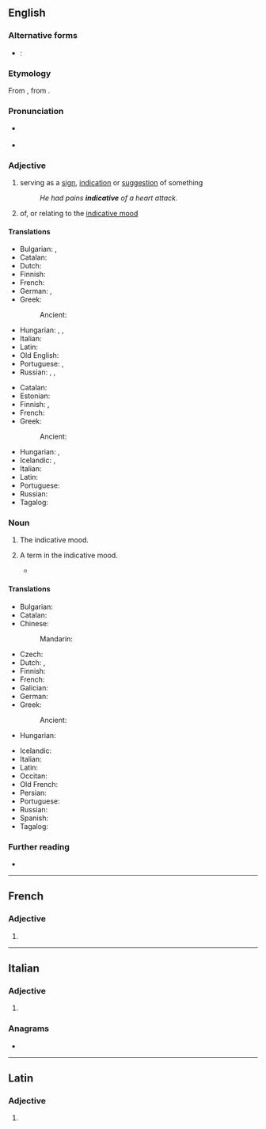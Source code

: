 ==English==

===Alternative forms===
* {{qualifier|abbreviation, grammar}}: {{l|en|ind.}}

===Etymology===
{{root|en|ine-pro|*deyḱ-}}
From {{etyl|frm|en}} {{m|frm|indicatif}}, from {{etyl|LL.|en}} {{m|la|indicātīvus}}.

===Pronunciation===
* {{a|US}} {{IPA|en|/ɪnˈdɪk.ə.tɪv/}}
* {{audio|en|LL-Q1860 (eng)-Vealhurl-indicative.wav|Audio (RP)}}

===Adjective===
{{en-adj}}

# serving as a [[sign]], [[indication]] or [[suggestion]] of something
#: ''He had pains '''indicative''' of a heart attack.''
# {{lb|en|grammar}} of, or relating to the [[indicative mood]]

====Translations====
{{trans-top|serving as a sign}}
* Bulgarian: {{t+|bg|показващ}}, {{t+|bg|показателен}}
* Catalan: {{t+|ca|indicatiu}}
* Dutch: {{t+|nl|indicatief}}
* Finnish: {{t+|fi|indikatiivinen}}
* French: {{t+|fr|indicatif}}
* German: {{t|de|indikativ}}, {{t+|de|hinweisend}}
* Greek:
*: Ancient: {{t|grc|φραστικός}}
{{trans-mid}}
* Hungarian: {{gloss|expressed with verbs}} {{t+|hu|jelez}}, {{t+|hu|jelöl}}, {{t+|hu|utal}}
* Italian: {{t+|it|indicativo}}
* Latin: {{t|la|indicābilis}}
* Old English: {{t|ang|bicnol}}
* Portuguese: {{t+|pt|indicativo}}, {{t+|pt|indicador}}
* Russian: {{t+|ru|свидетельствовать|alt=свиде́тельствующий}}, {{t+|ru|указывать|alt=ука́зывающий}}, {{t+|ru|показывать|alt=пока́зывающий}}
{{trans-bottom}}

{{trans-top|of, or relating to the indicative mood}}
* Catalan: {{t+|ca|indicatiu}}
* Estonian: {{t+|et|kindel}}
* Finnish: {{t|fi|[[indikatiivi]]-}}, {{t+|fi|indikatiivinen}}
* French: {{t+|fr|indicatif}}
* Greek:
*: Ancient: {{t|grc|ὁριστικός}}
{{trans-mid}}
* Hungarian: {{t+|hu|kijelentő}}, {{t|hu|kijelentő módú}}
* Icelandic: {{t-check|is|framsögu-}}, {{t-check|is|framsöguháttar-}}
* Italian: {{t+|it|indicativo}}
* Latin: {{t|la|indicātīvus}}
* Portuguese: {{t+|pt|indicativo}}
* Russian: {{t+|ru|изъяви́тельный}}
* Tagalog: {{t|tl|paturol}}
{{trans-bottom}}

===Noun===
{{en-noun|~}}

# {{lb|en|grammar|uncountable}} The indicative mood.
# {{lb|en|grammar|countable}} A term in the indicative mood.
#* {{quote-journal|1=en|year=2018|author=James Lambert|title=Anglo-Indian slang in dictionaries on historical principles|journal=World Englishes|volume=37|page=253|text=The fact that imperative forms were taken into English as '''indicatives''' suggests that the English speakers using the Hindustani verbs were most familiar (in some cases perhaps ''only'' familiar) with the imperative form.}}

====Translations====
{{trans-top|the indicative mood}}
* Bulgarian: {{t|bg|изяви́телно наклоне́ние|n}}
* Catalan: {{t+|ca|indicatiu|m}}
* Chinese:
*: Mandarin: {{t|cmn|陈述语气}}
* Czech: {{t+|cs|indikativ|m}}
* Dutch: {{t+|nl|aantonende wijs|m}}, {{t+|nl|indicatief|m}}
* Finnish: {{t+|fi|indikatiivi}}
* French: {{t+|fr|indicatif|m}}
* Galician: {{t+|gl|indicativo|m}}
* German: {{t+|de|Indikativ|m}}
* Greek: {{t+|el|οριστική|f}}
*: Ancient: {{t|grc|ὁριστική|f}}
* Hungarian: {{t+|hu|kijelentő mód}}
{{trans-mid}}
* Icelandic: {{t+|is|framsöguháttur|m}}
* Italian: {{t+|it|indicativo|m}}
* Latin: {{t|la|indicativus}}
* Occitan: {{t|oc|indicatiu|m}}
* Old French: {{t|fro|indicatif|m}}
* Persian: {{t+|fa|گزارشی|tr=gozâreši|sc=fa-Arab}}
* Portuguese: {{t+|pt|indicativo|m}}
* Russian: {{t+|ru|изъяви́тельное наклоне́ние|n}}
* Spanish: {{t+|es|indicativo}}
* Tagalog: {{t|tl|paturol}}
{{trans-bottom}}

===Further reading===
* {{projectlink|wikipedia}}

----

==French==

===Adjective===
{{head|fr|adjective form}}

# {{feminine singular of|fr|indicatif}}

----

==Italian==

===Adjective===
{{head|it|adjective form}}

# {{adj form of|it|indicativo||f|p}}

===Anagrams===
* {{anagrams|it|indicatevi}}

----

==Latin==

===Adjective===
{{la-adj-form|indicātīve}}

# {{inflection of|la|indicātīvus||voc|m|s}}